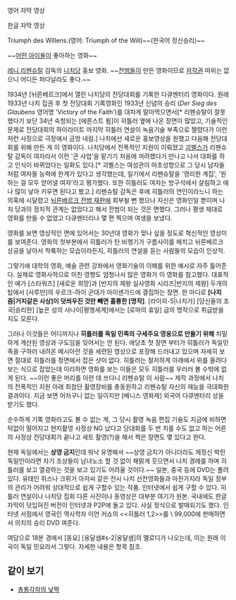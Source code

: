 {{{#!html
<object width="420" height="315"><param name="movie" value="http://www.youtube.com/v/GHs2coAzLJ8?version=3&amp;hl=ko_KR"></param><param name="allowFullScreen" value="true"></param><param name="allowscriptaccess" value="always"></param><embed src="http://www.youtube.com/v/GHs2coAzLJ8?version=3&amp;hl=ko_KR" type="application/x-shockwave-flash" width="420" height="315" allowscriptaccess="always" allowfullscreen="true"></embed></object>}}}
영어 자막 영상

{{{#!html
<iframe width="640" height="480" src="https://www.youtube.com/embed/NdkPVt_GQsY" frameborder="0" allowfullscreen></iframe>}}}
한글 자막 영상



Triumph des Willens.(영어: Triumph of the Will)~~(한국어 정신승리)~~

~~[[티아라(아이돌)|어떤 아이돌]]이 좋아하는 영화~~

[[레니 리펜슈탈]] 감독의 [[나치당]] 홍보 영화. ~~[[전범]]들이 만든 영화이므로 [[저작권]] 따위는 없으니 어디든 퍼다날라도 좋다.~~

1934년 [뉘른베르크]에서 열린 나치당의 전당대회를 기록한 다큐멘터리 영화이다. 원래 1933년 나치 집권 후 첫 전당대회 기록영화인 1933년 신념의 승리 (''Der Sieg des Glaubens'' 영어명 'Victory of the Faith')를 대차게 말아먹으면서[* 리펜슈탈이 잘못했다기 보단 34년 숙청되는 [에른스트 룀]이 히틀러 옆에 나온 장면이 많았고, 기술적인 문제로 전당대회의 하이라이트 마지막 히틀러 연설이 녹음기술 부족으로 짤렸다가 이런 저런 사정으로 극장에서 금방 내림.] 나치에선 새로운 홍보영상을 원했고 다음해 전당대회를 위해 만든 게 이 영화이다. 나치당에서 전폭적인 지원이 이뤄졌고 [[괴벨스]]가 리펜슈탈 감독이 여자라서 이런 '큰 사업'을 맡기기 처음에 꺼려했다가 만나고 나서 대화를 하고 인식이 바뀌었다는 일화도 있다.[* 괴벨스는 여성관이 마초성향으로 그 당시 남자들처럼 여자들 능력에 한계가 있다고 생각했는데, 일기에서 리펜슈탈을 '영리한 계집', '원하는 걸 모두 얻어낼 여자'라고 평가했다. 또한 히틀러도 여자는 방구석에서 살림하고 애나 많이 낳아 키우면 된다고 봤고.] 리펜슈탈 감독은 후에 히틀러의 연인이라느니 하는 의혹에 시달렸고 [[뉘른베르크 전범 재판]]에 회부될 뻔 했으나 자신은 영화인일 뿐이며 나치 당과의 정치적 관계는 없었다고 해서 전범이 되는 것은 면했다. 그러나 평생 제대로 영화를 만들 수 없었고 다큐멘터리나 몇 편 찍으며 여생을 보냈다.

영화를 보면 영상적인 면에 있어서는 30년대 영화가 맞나 싶을 정도로 혁신적인 영상미를 보여준다. 영화의 첫부분에서 히틀러가 탄 비행기가 구름사이를 헤치고 뉘른베르크 상공을 날아서 착륙하는 모습이라든지, 히틀러의 연설을 듣는 사람들의 모습이 인상적. 

그렇기에 대학의 영화, 예술 관련 강좌에서 영화기술의 이해를 위한 예시로 자주 틀어준다. 실제로 영화사적으로 미친 영향도 엄청나서 많은 영화가 이 영화를 참고했다. 대표적인 예가 [스타워즈] [새로운 희망]과 [반지의 제왕 실사영화 시리즈|반지의 제왕] 두개의 탑에서 [사루만]의 우르크-하이 군대가 아이센가드에 결집하는 장면. 한 마디로 '''[나치즘|거지같은 사상]이 덧씌우진 것만 빼면 훌륭한 [명작]'''. [라이히-5|나치가] [당신들의 조국|승리한] [높은 성의 사나이|평행세계]에서는 [로마의 휴일] 급의 명작으로 취급받을지도 모른다.

그러나 이것들은 어디까지나 '''히틀러를 독일 민족의 구세주요 영웅으로 만들기 위해''' 치밀하게 계산된 영상과 구도임을 잊어서는 안 된다. 애당초 첫 장면 부터가 히틀러가 독일민족을 구하러 내려온 메시아란 것을 세련된 영상으로 포장해 드러내고 있으며 자세히 보면 절대로 히틀러를 정면에서 잡은 샷이 없다. 히틀러는 철저하게 아래에서 위를 올려다보는 식으로 잡았는데 이리하면 영화를 보는 이들은 모두 히틀러를 우러러 볼 수밖에 없게 된다. ~~이런 좋은 머리를 이런 데 쓰다니 리펜슈탈 이 사람~~ 제작 과정에서 나치의 전폭적인 지원 아래 최첨단 촬영장비를 총동원하고 리펜슈탈 자신의 재능을 극대화한 결과이다. 지금 보면 어처구니 없는 일이지만 [베니스 영화제] 외국어 다큐멘터리 상을 받기도 했다. 

순수하게 기록 영화라고도 볼 수 없는 게, 그 당시 촬영 녹음  편집 기술도 지금에 비하면 턱없이 떨어지고 현지촬영 사정상 NG 났다고 당대회를 두 번 치를 수도 없고 하는 어른의 사정상 전당대회가 끝나고 세트 촬영(?)을 해서 찍은 장면도 몇 있다고 한다.

현재 독일에서는 '''상영 금지'''인데 워낙 유명해서 ~~상영 금지가 아니더라도 제정신 박힌 독일인이라면 자기 조상들이 남녀노소 할 것 없이 해맑게 웃으면서 나치 경례를 하며 히틀러를 보고 열광하는 것을 보고 있기도 어려울 것이다.~~ 일본, 중국 등에 DVD는 풀려있다. 유태인 쥐스나 크뤼거 아저씨 같은 전시 나치 선전영화들과 마찬가지라 독일 정부의 관리가 어려워 상대적으로 쉽게 구할수 있는 작품. 인터넷에서 쉽게 구할 수 있다. 히틀러 연설이나 나치당 집회 다른 사진이나 동영상은 대부분 여기가 원본. 국내에도 한글자막이 덧입혀진 버전이 인터넷과 P2P에 돌고 있다. 사실 정식으로 발매되기도 했다. 인터넷 서점에서 영국인 역사학자 이언 커쇼의 <<히틀러 1,2>>를 \ 99,000에 판매하면서 의지의 승리 DVD 껴준다.

여담으로 18분 경에서 [동요] [옹달샘#s-2|옹달샘]의 멜로디가 나오는데, 이는 원래 이 곡이 독일 민요라서 그렇다. 자세한 내용은 항목 참조.

== 같이 보기 ==
* [[총통각하의 낯짝]]
